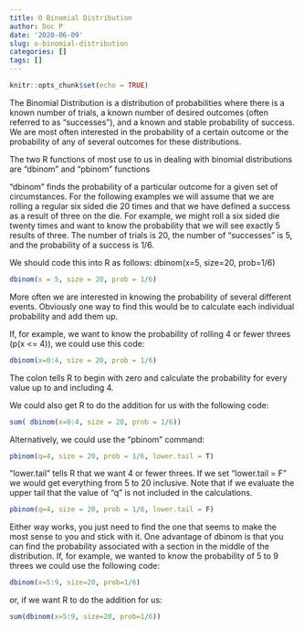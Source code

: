 ```yaml
---
title: O Binomial Distribution
author: Doc P
date: '2020-06-09'
slug: o-binomial-distribution
categories: []
tags: []
---
```

```r
knitr::opts_chunk$set(echo = TRUE)
```

The Binomial Distribution is a distribution of probabilities where there is a known number of trials, a known number of desired outcomes (often referred to as "successes"), and a known and stable probability of success. We are most often interested in the probability of a certain outcome or the probability of any of several outcomes for these distributions.

The two R functions of most use to us in dealing with binomial distributions are "dbinom" and "pbinom" functions

"dbinom" finds the probability of a particular outcome for a given set of circumstances.  For the following examples we will assume that we are rolling a regular six sided die 20 times and that we have defined a success as a result of three on the die.  For example, we might roll a six sided die twenty times and want to know the probability that we will see exactly 5 results of three. The number of trials is 20, the number of “successes” is 5, and the probability of a success is 1/6.

We should code this into R as follows:
dbinom(x=5, size=20, prob=1/6)

```r
dbinom(x = 5, size = 20, prob = 1/6)
```

More often we are interested in knowing the probability of several different events.  Obviously one way to find this would be to calculate each individual probability and add them up.

If, for example, we want to know the probability of rolling 4 or fewer threes (p(x <= 4)), we could use this code:

```r
dbinom(x=0:4, size = 20, prob = 1/6)
```

The colon tells R to begin with zero and calculate the probability for every value up to and including 4.

We could also get R to do the addition for us with the following code:

```r
sum( dbinom(x=0:4, size = 20, prob = 1/6))
```


Alternatively, we could use the "pbinom" command:

```r
pbinom(q=4, size = 20, prob = 1/6, lower.tail = T)
```

"lower.tail" tells R that we want 4 or fewer threes. If we set "lower.tail = F" we would get everything from 5 to 20 inclusive. Note that if we evaluate the upper tail that the value of "q" is not included in the calculations.

```r
pbinom(q=4, size = 20, prob = 1/6, lower.tail = F)
```


Either way works, you just need to find the one that seems to make the most sense to you and stick with it.  One advantage of dbinom is that you can find the probability associated with a section in the middle of the distribution. If, for example, we wanted to know the probability of 5 to 9 threes we could use the following code:

```r
dbinom(x=5:9, size=20, prob=1/6)
```

or, if we want R to do the addition for us:

```r
sum(dbinom(x=5:9, size=20, prob=1/6))
```


